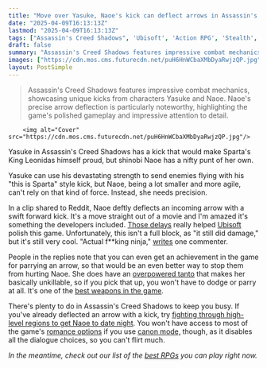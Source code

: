 ```yaml
---
title: "Move over Yasuke, Naoe's kick can deflect arrows in Assassin's Creed Shadows"
date: "2025-04-09T16:13:13Z"
lastmod: "2025-04-09T16:13:13Z"
tags: ["Assassin's Creed Shadows", 'Ubisoft', 'Action RPG', 'Stealth', 'Combat', 'PC', 'Xbox', 'Playstation']
draft: false
summary: "Assassin's Creed Shadows features impressive combat mechanics, showcasing unique kicks from characters Yasuke and Naoe.  Naoe's precise arrow deflection is particularly noteworthy, highlighting the game's polished gameplay and impressive attention to detail."
images: ["https://cdn.mos.cms.futurecdn.net/puH6HnWCbaXMbDyaRwjzQP.jpg"]
layout: PostSimple
---
```

> Assassin's Creed Shadows features impressive combat mechanics, showcasing unique kicks from characters Yasuke and Naoe.  Naoe's precise arrow deflection is particularly noteworthy, highlighting the game's polished gameplay and impressive attention to detail.


        <img alt="Cover" src="https://cdn.mos.cms.futurecdn.net/puH6HnWCbaXMbDyaRwjzQP.jpg"/>
        
Yasuke in Assassin's Creed Shadows has a kick that would make Sparta's King Leonidas himself proud, but shinobi Naoe has a nifty punt of her own.

Yasuke can use his devastating strength to send enemies flying with his "this is Sparta" style kick, but Naoe, being a lot smaller and more agile, can't rely on that kind of force. Instead, she needs precision.

In a clip shared to Reddit, Naoe deftly deflects an incoming arrow with a swift forward kick. It's a move straight out of a movie and I'm amazed it's something the developers included. [<u>Those delays</u>](https://www.gamesradar.com/games/assassin-s-creed/assassins-creed-shadows-delayed-yet-again-this-time-to-march-2025-amid-ubisofts-renewed-focus-on-gameplay-quality-and-engaging-day-1-experiences/) really helped [Ubisoft](https://www.gamesradar.com/tag/ubisoft/) polish this game. Unfortunately, this isn't a full block, as "it still did damage," but it's still very cool. "Actual f**king ninja," [<u>writes</u>](https://www.reddit.com/r/assassinscreed/comments/1jkgyh5/comment/mjwsoro/?utm_source=share&utm_medium=web3x&utm_name=web3xcss&utm_term=1&utm_content=share_button) one commenter.

People in the replies note that you can even get an achievement in the game for parrying an arrow, so that would be an even better way to stop them from hurting Naoe. She does have an [<u>overpowered tanto</u>](https://www.gamesradar.com/games/assassin-s-creed/assassins-creed-shadows-has-an-early-secret-weapon-thats-easy-to-miss-but-you-have-to-get-i-havent-even-been-hit-once-since-i-found-it/) that makes her basically unkillable, so if you pick that up, you won't have to dodge or parry at all. It's one of the [<u>best weapons in the game</u>](https://www.gamesradar.com/games/assassin-s-creed/assassins-creed-shadows-best-weapons/).

There's plenty to do in Assassin's Creed Shadows to keep you busy. If you've already deflected an arrow with a kick, try [<u>fighting through high-level regions to get Naoe to date night</u>](https://www.gamesradar.com/games/assassin-s-creed/fighting-through-high-level-regions-to-get-naoe-to-date-night-has-been-my-favorite-assassins-creed-shadows-moment-yet/). You won't have access to most of the game's [<u>romance options</u>](https://www.gamesradar.com/games/assassin-s-creed/assassins-creed-shadows-romance-options/) if you use [<u>canon mode,</u>](https://www.gamesradar.com/games/assassin-s-creed/assassins-creed-shadows-canon-mode-gives-you-the-official-rpg-experience-but-itll-cost-you-almost-every-romance-option/) though, as it disables all the dialogue choices, so you can't flirt much.

*In the meantime, check out our list of the *[<u><em>best RPGs</em></u>](https://www.gamesradar.com/best-rpg-games/)* you can play right now.*
        